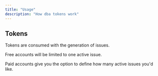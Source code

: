 ```yaml
---
title: "Usage"
description: "How dba tokens work"
---
```


## Tokens

Tokens are consumed with the generation of issues.

Free accounts will be limited to one active issue.

Paid accounts give you the option to define how many active issues you'd like.
